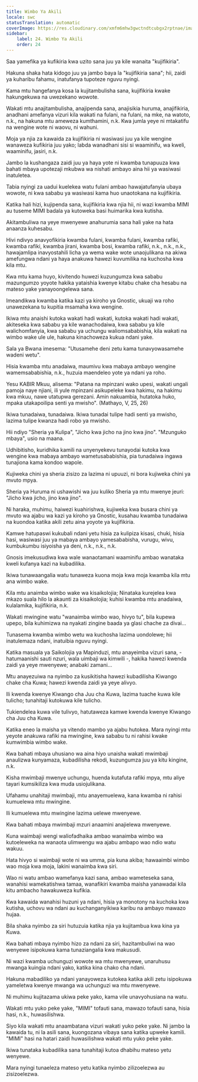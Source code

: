 ```yaml
---
title: Wimbo Ya Akili
locale: swc
statusTranslation: automatic
coverImage: https://res.cloudinary.com/xmfm6mhw3gwctndtcubgx2rptnae/image/upload/v1740468922/small_cover_tratado_de_psicologia_revolucionaria_a4c0dca4e0.webp
sidebar:
    label: 24. Wimbo Ya Akili
    order: 24
---
```

Saa yamefika ya kufikiria kwa uzito sana juu ya kile wanaita "kujifikiria".

Hakuna shaka hata kidogo juu ya jambo baya la "kujifikiria sana"; hii, zaidi ya kuharibu fahamu, inatufanya tupoteze nguvu nyingi.

Kama mtu hangefanya kosa la kujitambulisha sana, kujifikiria kwake hakungekuwa na uwezekano wowote.

Wakati mtu anajitambulisha, anajipenda sana, anajisikia huruma, anajifikiria, anadhani amefanya vizuri kila wakati na fulani, na fulani, na mke, na watoto, n.k., na hakuna mtu ameweza kumthamini, n.k. Kwa jumla yeye ni mtakatifu na wengine wote ni waovu, ni wahuni.

Moja ya njia za kawaida za kujifikiria ni wasiwasi juu ya kile wengine wanaweza kufikiria juu yako; labda wanadhani sisi si waaminifu, wa kweli, waaminifu, jasiri, n.k.

Jambo la kushangaza zaidi juu ya haya yote ni kwamba tunapuuza kwa bahati mbaya upotezaji mkubwa wa nishati ambayo aina hii ya wasiwasi inatuletea.

Tabia nyingi za uadui kuelekea watu fulani ambao hawajatufanyia ubaya wowote, ni kwa sababu ya wasiwasi kama huo unaotokana na kujifikiria.

Katika hali hizi, kujipenda sana, kujifikiria kwa njia hii, ni wazi kwamba MIMI au tuseme MIMI badala ya kutoweka basi huimarika kwa kutisha.

Akitambuliwa na yeye mwenyewe anahurumia sana hali yake na hata anaanza kuhesabu.

Hivi ndivyo anavyofikiria kwamba fulani, kwamba fulani, kwamba rafiki, kwamba rafiki, kwamba jirani, kwamba bosi, kwamba rafiki, n.k., n.k., n.k., hawajamlipa inavyostahili licha ya wema wake wote unaojulikana na akiwa amefungwa ndani ya haya anakuwa hawezi kuvumilika na kuchosha kwa kila mtu.

Kwa mtu kama huyo, kivitendo huwezi kuzungumza kwa sababu mazungumzo yoyote hakika yataishia kwenye kitabu chake cha hesabu na mateso yake yanayoongelewa sana.

Imeandikwa kwamba katika kazi ya kiroho ya Gnostic, ukuaji wa roho unawezekana tu kupitia msamaha kwa wengine.

Ikiwa mtu anaishi kutoka wakati hadi wakati, kutoka wakati hadi wakati, akiteseka kwa sababu ya kile wanachodaiwa, kwa sababu ya kile walichomfanyia, kwa sababu ya uchungu waliomsababishia, kila wakati na wimbo wake ule ule, hakuna kinachoweza kukua ndani yake.

Sala ya Bwana imesema: "Utusamehe deni zetu kama tunavyowasamehe wadeni wetu".

Hisia kwamba mtu anadaiwa, maumivu kwa mabaya ambayo wengine wamemsababishia, n.k., huzuia maendeleo yote ya ndani ya roho.

Yesu KABIR Mkuu, alisema: "Patana na mpinzani wako upesi, wakati ungali pamoja naye njiani, ili yule mpinzani asikupeleke kwa hakimu, na hakimu kwa mkuu, nawe utatupwa gerezani. Amin nakuambia, hutatoka huko, mpaka utakapoilipa senti ya mwisho". (Mathayo, V, 25, 26)

Ikiwa tunadaiwa, tunadaiwa. Ikiwa tunadai tulipe hadi senti ya mwisho, lazima tulipe kwanza hadi robo ya mwisho.

Hii ndiyo "Sheria ya Kulipa", "Jicho kwa jicho na jino kwa jino". "Mzunguko mbaya", usio na maana.

Udhibitisho, kuridhika kamili na unyenyekevu tunayodai kutoka kwa wengine kwa mabaya ambayo wametusababishia, pia tunadaiwa ingawa tunajiona kama kondoo wapole.

Kujiweka chini ya sheria zisizo za lazima ni upuuzi, ni bora kujiweka chini ya mvuto mpya.

Sheria ya Huruma ni ushawishi wa juu kuliko Sheria ya mtu mwenye jeuri: "Jicho kwa jicho, jino kwa jino".

Ni haraka, muhimu, haiwezi kuahirishwa, kujiweka kwa busara chini ya mvuto wa ajabu wa kazi ya kiroho ya Gnostic, kusahau kwamba tunadaiwa na kuondoa katika akili zetu aina yoyote ya kujifikiria.

Kamwe hatupaswi kukubali ndani yetu hisia za kulipiza kisasi, chuki, hisia hasi, wasiwasi juu ya mabaya ambayo yamesababisha, vurugu, wivu, kumbukumbu isiyoisha ya deni, n.k., n.k., n.k.

Gnosis imekusudiwa kwa wale wanaotamani waaminifu ambao wanataka kweli kufanya kazi na kubadilika.

Ikiwa tunawaangalia watu tunaweza kuona moja kwa moja kwamba kila mtu ana wimbo wake.

Kila mtu anaimba wimbo wake wa kisaikolojia; Ninataka kurejelea kwa mkazo suala hilo la akaunti za kisaikolojia; kuhisi kwamba mtu anadaiwa, kulalamika, kujifikiria, n.k.

Wakati mwingine watu "wanaimba wimbo wao, hivyo tu", bila kupewa upepo, bila kuhimizwa na nyakati zingine baada ya glasi chache za divai...

Tunasema kwamba wimbo wetu wa kuchosha lazima uondolewe; hii inatulemaza ndani, inatuibia nguvu nyingi.

Katika masuala ya Saikolojia ya Mapinduzi, mtu anayeimba vizuri sana, - hatumaanishi sauti nzuri, wala uimbaji wa kimwili -, hakika hawezi kwenda zaidi ya yeye mwenyewe; anabaki zamani...

Mtu anayezuiwa na nyimbo za kusikitisha hawezi kubadilisha Kiwango chake cha Kuwa; hawezi kwenda zaidi ya yeye alivyo.

Ili kwenda kwenye Kiwango cha Juu cha Kuwa, lazima tuache kuwa kile tulicho; tunahitaji kutokuwa kile tulicho.

Tukiendelea kuwa vile tulivyo, hatutaweza kamwe kwenda kwenye Kiwango cha Juu cha Kuwa.

Katika eneo la maisha ya vitendo mambo ya ajabu hutokea. Mara nyingi mtu yeyote anakuwa rafiki na mwingine, kwa sababu tu ni rahisi kwake kumwimbia wimbo wake.

Kwa bahati mbaya uhusiano wa aina hiyo unaisha wakati mwimbaji anaulizwa kunyamaza, kubadilisha rekodi, kuzungumza juu ya kitu kingine, n.k.

Kisha mwimbaji mwenye uchungu, huenda kutafuta rafiki mpya, mtu aliye tayari kumsikiliza kwa muda usiojulikana.

Ufahamu unahitaji mwimbaji, mtu anayemuelewa, kana kwamba ni rahisi kumuelewa mtu mwingine.

Ili kumuelewa mtu mwingine lazima uelewe mwenyewe.

Kwa bahati mbaya mwimbaji mzuri anaamini anajielewa mwenyewe.

Kuna waimbaji wengi waliofadhaika ambao wanaimba wimbo wa kutoeleweka na wanaota ulimwengu wa ajabu ambapo wao ndio watu wakuu.

Hata hivyo si waimbaji wote ni wa umma, pia kuna akiba; hawaaimbi wimbo wao moja kwa moja, lakini wanaimba kwa siri.

Wao ni watu ambao wamefanya kazi sana, ambao wameteseka sana, wanahisi wamekatishwa tamaa, wanafikiri kwamba maisha yanawadai kila kitu ambacho hawakuweza kufikia.

Kwa kawaida wanahisi huzuni ya ndani, hisia ya monotony na kuchoka kwa kutisha, uchovu wa ndani au kuchanganyikiwa karibu na ambayo mawazo hujaa.

Bila shaka nyimbo za siri hutuzuia katika njia ya kujitambua kwa kina ya Kuwa.

Kwa bahati mbaya nyimbo hizo za ndani za siri, hazitambuliwi na wao wenyewe isipokuwa kama tunaziangalia kwa makusudi.

Ni wazi kwamba uchunguzi wowote wa mtu mwenyewe, unaruhusu mwanga kuingia ndani yako, katika kina chako cha ndani.

Hakuna mabadiliko ya ndani yanayoweza kutokea katika akili zetu isipokuwa yameletwa kwenye mwanga wa uchunguzi wa mtu mwenyewe.

Ni muhimu kujitazama ukiwa peke yako, kama vile unavyohusiana na watu.

Wakati mtu yuko peke yake, "MIMI" tofauti sana, mawazo tofauti sana, hisia hasi, n.k., huwasilishwa.

Siyo kila wakati mtu anaambatana vizuri wakati yuko peke yake. Ni jambo la kawaida tu, ni la asili sana, kuongozana vibaya sana katika upweke kamili. "MIMI" hasi na hatari zaidi huwasilishwa wakati mtu yuko peke yake.

Ikiwa tunataka kubadilika sana tunahitaji kutoa dhabihu mateso yetu wenyewe.

Mara nyingi tunaeleza mateso yetu katika nyimbo zilizoelezwa au zisizoelezwa.


